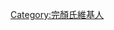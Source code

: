 {{Userbox
  |border-c = #000000
  |border-s = 1
  |info-s   = 9
  |info-c   = #c0c0c0
  |info-fc  = #000000
  |info     = 這個用戶姓[[完颜氏|完颜]]。
  |id      =[[File:Wanggiyan.svg|10px]]

  |id-c     = #ffffff
  |id-s     = 16
  |id-fc    = #000000

}}

[[Category:完顏氏維基人]]